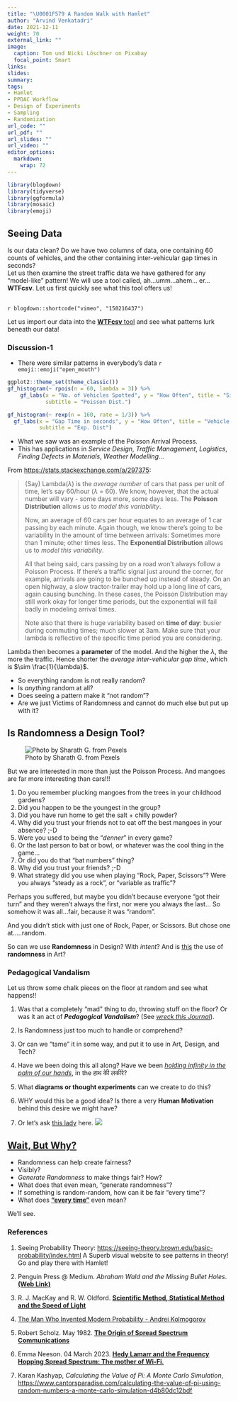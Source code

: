 ```yaml
---
title: "\U0001F579 A Random Walk with Hamlet"
author: "Arvind Venkatadri"
date: 2021-12-11
weight: 70
external_link: ""
image:
  caption: Tom und Nicki Löschner on Pixabay
  focal_point: Smart
links:
slides: 
summary: 
tags:
- Hamlet
- PPDAC Workflow
- Design of Experiments
- Sampling
- Randomization
url_code: ""
url_pdf: ""
url_slides: ""
url_video: ""
editor_options: 
  markdown: 
    wrap: 72
---
```


```r
library(blogdown)
library(tidyverse)
library(ggformula)
library(mosaic)
library(emoji)
```

## Seeing Data

Is our data clean? Do we have two columns of data, one containing 60
counts of vehicles, and the other containing inter-vehicular gap times
in seconds?\
Let us then examine the street traffic data we have gathered for any
"model-like" pattern! We will use a tool called, ah...umm...ahem...
er...**WTFcsv**. Let us first quickly see what this tool offers us!

<br> `r blogdown::shortcode("vimeo", "150216437")` <br>

Let us import our data into the <u>[**WTFcsv**
tool](https://databasic.io/en/wtfcsv/)</u> and see what patterns lurk
beneath our data!

### Discussion-1

-   There were similar patterns in everybody's data
    `r emoji::emoji("open_mouth")`

```r
ggplot2::theme_set(theme_classic())
gf_histogram(~ rpois(n = 60, lambda = 3)) %>% 
    gf_labs(x = "No. of Vehicles Spotted", y = "How Often", title = "Sixty Readings of Vehicles on the Road",
            subtitle = "Poisson Dist.")

gf_histogram(~ rexp(n = 160, rate = 1/3)) %>% 
  gf_labs(x = "Gap Time in seconds", y = "How Often", title = "Vehicle Arrival Gap Times",
          subtitle = "Exp. Dist")

```

-   What we saw was an example of the Poisson Arrival Process.
-   This has applications in *Service Design*, *Traffic Management*,
    *Logistics*, *Finding Defects in Materials*, *Weather Modelling*...

From <u><https://stats.stackexchange.com/a/297375></u>:

> (Say) Lambda($\lambda$) is the *average number* of cars that pass per
> unit of time, let's say 60/hour ($\lambda$ = 60). We know, however,
> that the actual number will vary - some days more, some days less. The
> **Poisson Distribution** allows us to *model this variability*.
>
> Now, an average of 60 cars per hour equates to an average of 1 car
> passing by each minute. Again though, we know there's going to be
> variability in the amount of time between arrivals: Sometimes more
> than 1 minute; other times less. The **Exponential Distribution**
> allows us to *model this variability*.
>
> All that being said, cars passing by on a road won't always follow a
> Poisson Process. If there's a traffic signal just around the corner,
> for example, arrivals are going to be bunched up instead of steady. On
> an open highway, a slow tractor-trailer may hold up a long line of
> cars, again causing bunching. In these cases, the Poisson Distribution
> may still work okay for longer time periods, but the exponential will
> fail badly in modeling arrival times.
>
> Note also that there is huge variability based on **time of day**:
> busier during commuting times; much slower at 3am. Make sure that your
> lambda is reflective of the specific time period you are considering.

Lambda then becomes a **parameter** of the model. And the higher the
$\lambda$, the more the traffic. Hence shorter the *average
inter-vehicular gap time*, which is $\sim \frac{1}{\lambda}$.

-   So everything random is not really random?
-   Is *anything* random at all?
-   Does seeing a pattern make it "not random"?
-   Are we just Victims of Randomness and cannot do much else but put up
    with it?

## Is Randomness a Design Tool?

![Photo by Sharath G. from Pexels](pexels-sharath-g-4418675.jpg)

But we are interested in more than just the Poisson Process. And mangoes
are far more interesting than cars!!!


1.  Do you remember plucking mangoes from the trees in your childhood
    gardens?
2.  Did you happen to be the youngest in the group?
3.  Did you have run home to get the salt + chilly powder?
4.  Why did you trust your friends not to eat off the best mangoes in
    your absence? ;-D
5.  Were you used to being the "*denner*" in every game? 
6.  Or the last person to bat or bowl, or whatever was the cool thing in the game...
6.  Or did you do that "bat numbers" thing?
7.  Why did you trust your friends? ;-D
8.  What strategy did you use when playing "Rock, Paper, Scissors"? Were
you always "steady as a rock", or "variable as traffic"?

Perhaps you suffered, but maybe you didn't because everyone "got their 
turn" and they weren't always the first, nor were you always the last...
So somehow it was all...fair, because it was "random".

And you didn't stick with just one of Rock, Paper, or Scissors. But chose one at.....random.

So can we use **Randomness** in Design? With *intent*? And is <u>[this](https://www.jacksonpollock.org)</u> the use of
**randomness** in Art?

### Pedagogical Vandalism

Let us throw some chalk pieces on the floor at random and see what
happens!!

1.  Was that a completely "mad" thing to do, throwing stuff on the
    floor? Or was it an act of ***Pedagogical Vandalism***? (See
    <u>[*wreck this
    Journal*](https://youtu.be/OCTaIZc1o8g?si=o7Bhi437vFZppXJQ)</u>).

2.  Is Randomness just too much to handle or comprehend?

3.  Or can we "tame" it in some way, and put it to use in Art, Design,
    and Tech?

4.  Have we been doing this all along? Have we been <u>[*holding
    infinity in the palm of our
    hands*](https://www.poetryfoundation.org/poems/43650/auguries-of-innocence)</u>,
    in the हाथ कीे लकीरे?

5.  What **diagrams or thought experiments** can we create to do this?

6.  WHY would this be a good idea? Is there a very **Human Motivation**
    behind this desire we might have?

7.  Or let's ask <u>[this
    lady](https://wyldnetworks.com/blog/hedy-lamarr-frequency-hopping-spread-spectrum)</u>
    here. ![](Hedy-Lamarr-and-the-Frequency-Hopping-Spread-Spectrum.jpg)

## <u>[Wait, But Why?](https://waitbutwhy.com)</u>

-   Randomness can help create fairness?
-   Visibly?
-   *Generate Randomness* to make things fair? How?
-   What does that even mean, "generate randomness"?
-   If something is random-random, how can it be fair "every time"?
-   What does <u>[**"every
    time"**](https://web.archive.org/web/20190302202830id_/http://pdfs.semanticscholar.org/a931/ac1b3ef11235d4516f341b3b5bd8b1ee330e.pdf)</u>
    even mean?

We'll see.

### References

1.  Seeing Probability Theory:
    <u><https://seeing-theory.brown.edu/basic-probability/index.html></u>
    A Superb visual website to see patterns in theory! Go and play there
    with Hamlet!

2.  Penguin Press \@ Medium. *Abraham Wald and the Missing Bullet
    Holes*. <u>[**(Web
    Link)**](https://medium.com/@penguinpress/an-excerpt-from-how-not-to-be-wrong-by-jordan-ellenberg-664e708cfc3d)</u>

3.  R. J. MacKay and R. W. Oldford. <u>[**Scientific Method, Statistical
    Method and the Speed of
    Light**](https://projecteuclid.org/euclid.ss/1009212817)</u>

4.  <u>[The Man Who Invented Modern Probability - Andrei
    Kolmogorov](https://getpocket.com/explore/item/the-man-who-invented-modern-probability)</u>

5.  Robert Scholz. May 1982. <u>[**The Origin of Spread Spectrum
    Communications**](https://web.archive.org/web/20190302202830id_/http://pdfs.semanticscholar.org/a931/ac1b3ef11235d4516f341b3b5bd8b1ee330e.pdf)</u>

6.  Emma Neeson. 04 March 2023. <u>[**Hedy Lamarr and the Frequency
    Hopping Spread Spectrum: The mother of
    Wi-Fi**.](https://wyldnetworks.com/blog/hedy-lamarr-frequency-hopping-spread-spectrum)</u>

7.  Karan Kashyap, *Calculating the Value of Pi: A Monte Carlo
    Simulation*,
    <u><https://www.cantorsparadise.com/calculating-the-value-of-pi-using-random-numbers-a-monte-carlo-simulation-d4b80dc12bdf></u>
    
